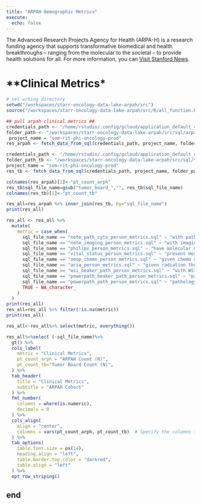 ```yaml
---
title: "ARPAH Demographic Metrics"
execute:
  echo: false
---
```

The Advanced Research Projects Agency for Health (ARPA-H) is a research funding agency that supports transformative biomedical and health breakthroughs – ranging from the molecular to the societal – to provide health solutions for all.
For more information, you can [Visit Stanford News](https://med.stanford.edu/news/all-news/2024/10/arpa-h-contracts).


# **Clinical Metrics*

```r
# set wrking directory
setwd("/workspaces/starr-oncology-data-lake-arpah/src")
source("/workspaces/starr-oncology-data-lake-arpah/src/R/all_function.R", encoding = "UTF-8")

```
```r
## pull arpah clinical metrics ##
credentials_path <- "/home/rstudio/.config/gcloud/application_default_credentials.json"
folder_path <- "/workspaces/starr-oncology-data-lake-arpah/src/sql/arpah_clinical"
 project_name = "som-rit-phi-oncology-prod"
res_arpah <- fetch_data_from_sql(credentials_path, project_name, folder_path)
```

```r
credentials_path <- "/home/rstudio/.config/gcloud/application_default_credentials.json"
folder_path_tb <- "/workspaces/starr-oncology-data-lake-arpah/src/sql/tumor_board"
project_name = "som-rit-phi-oncology-prod"
res_tb <- fetch_data_from_sql(credentials_path, project_name, folder_path_tb)
```
```r
colnames(res_arpah)[1]<-"pt_count_arph"
res_tb$sql_file_name=gsub("tumor_board_","", res_tb$sql_file_name)
colnames(res_tb)[1]<-"pt_count_tb"
```
```r
res_all=res_arpah %>% inner_join(res_tb, by="sql_file_name")
print(res_all)
```
```r
res_all <- res_all %>%
  mutate(
    metric = case_when(
      sql_file_name == "note_path_cyto_person_metrics.sql" ~ "with pathology/cytology clinical report", 
      sql_file_name == "note_imaging_person_metrics.sql" ~ "with imaging reports, also a proxy for radiology imaging data",
      sql_file_name == "philips_person_metrics.sql" ~ "have molecular mutation structured data (Philips ISPM)",
      sql_file_name == "vital_status_person_metrics.sql" ~ "present Hospital or Stanford Cancer Registry death date", 
      sql_file_name == "omop_chemo_person_metrics.sql" ~ "given chemo medication",
      sql_file_name == "aria_person_metrics.sql" ~ "given radiation therapy (ARIA)",
      sql_file_name == "wsi_beaker_path_person_metrics.sql" ~ "with WSI (based on EPIC Beaker AP/Pathology, starting from 2022)",
      sql_file_name == "powerpath_beaker_path_person_metrics.sql" ~ "pathology beaker",
      sql_file_name == "powerpath_path_person_metrics.sql" ~ "pathology path",
      TRUE ~ NA_character_  
    )
  )
print(res_all)
res_all=res_all %>% filter(!is.na(metric))
print(res_all)

```
```r
res_all<-res_all%>% select(metric, everything())
```

```r

res_all%>%select (-sql_file_name)%>%
  gt() %>%
  cols_label(
    metric = "Clinical Metrics",
    pt_count_arph = "ARPAH Count (N)",
    pt_count_tb="Tumor Board Count (N)",
  ) %>%
  tab_header(
    title = "Clinical Metrics",
    subtitle = "ARPAH Cohort"
  ) %>%
  fmt_number(
    columns = where(is.numeric),
    decimals = 0
  ) %>%
  cols_align(
    align = "center",
    columns = vars(pt_count_arph, pt_count_tb)  # Specify the columns to center
  ) %>%
  tab_options(
    table.font.size = px(14),
    heading.align = "left",
    table.border.top.color = "darkred",
    table.align = "left"
  ) %>%
  opt_row_striping()
```


## end 
